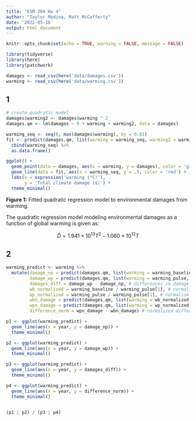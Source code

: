 ```yaml
---
title: "ESM 204 Hw 4"
author: "Taylor Medina, Matt McCafferty"
date: '2022-05-16'
output: html_document
---
```


```r
knitr::opts_chunk$set(echo = TRUE, warning = FALSE, message = FALSE)

library(tidyverse)
library(here)
library(patchwork)
```

```r
damages <- read_csv(here('data/damages.csv'))
warming <- read_csv(here('data/warming.csv'))
```

## 1

```r
# create quadratic model
damages$warming2 <- damages$warming ^ 2
damages.qm <- lm(damages ~ 0 + warming + warming2, data = damages)

warming_seq <- seq(0, max(damages$warming), by = 0.01)
fit <- predict(damages.qm, list(warming = warming_seq, warming2 = warming_seq ^ 2)) %>% 
  cbind(warming_seq) %>% 
  as.data.frame()

ggplot() +
  geom_point(data = damages, aes(x = warming, y = damages), color = 'grey') +
  geom_line(data = fit, aes(x = warming_seq, y = .), color = 'red') +
  labs(x = expression('warming (°C)'),
       y = 'Total climate damage ($)') +
  theme_minimal()
```

**Figure 1:** Fitted quadratic regression model to environmental damages from warming.

The quadratic regression model modeling environmental damages as a function of global warming is given as:

$$ \hat D = 1.941 \times 10^{13} T ^ 2 - 1.060 \times 10^{12} T $$

## 2

```r
warming_predict <- warming %>% 
  mutate(damage_np = predict(damages.qm, list(warming = warming_baseline, warming2 = warming_baseline^2)), # damage without pulse
         damage_wp = predict(damages.qm, list(warming = warming_pulse, warming2 = warming_pulse^2)), # damage with pulse
         damages_diff = damage_wp - damage_np, # differences in damage
         wb_normalized = warming_baseline / warming_pulse[1], # normalize warming baseline with warming pulse value
         wp_normalized = warming_pulse / warming_pulse[1], # normalize pulse with first pulse value
         wbn_damage = predict(damages.qm, list(warming = wb_normalized, warming2 = wb_normalized^2)), # predict baseline 
         wpn_damage = predict(damages.qm, list(warming = wp_normalized, warming2 = wp_normalized^2)), # predict pulse
         difference_norm = wpn_damage - wbn_damage) # normalized difference

p1 <- ggplot(warming_predict) +
  geom_line(aes(x = year, y = damage_np)) +
  theme_minimal()

p2 <- ggplot(warming_predict) +
  geom_line(aes(x = year, y = damage_wp)) +
  theme_minimal()

p3 <- ggplot(warming_predict) +
  geom_line(aes(x = year, y = damages_diff)) +
  theme_minimal()

p4 <- ggplot(warming_predict) +
  geom_line(aes(x = year, y = difference_norm)) +
  theme_minimal()


(p1 | p2) / (p3 | p4)
```

